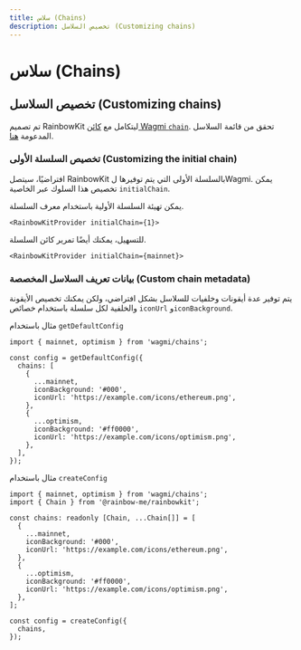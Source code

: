 ```yaml
---
title: سلاس (Chains)
description: تخصيص السلاسل (Customizing chains)
---
```


# سلاس (Chains)

## تخصيص السلاسل (Customizing chains)

تم تصميم RainbowKit ليتكامل مع [كائن Wagmi `chain`](https://wagmi.sh/react/chains). تحقق من قائمة السلاسل المدعومة [هنا](https://wagmi.sh/react/chains#supported-chains).

### تخصيص السلسلة الأولى (Customizing the initial chain)

افتراضيًا، سيتصل RainbowKit بالسلسلة الأولى التي يتم توفيرها لWagmi. يمكن تخصيص هذا السلوك عبر الخاصية `initialChain`.

يمكن تهيئة السلسلة الأولية باستخدام معرف السلسلة.

```tsx
<RainbowKitProvider initialChain={1}>
```

للتسهيل، يمكنك أيضًا تمرير كائن السلسلة.

```tsx
<RainbowKitProvider initialChain={mainnet}>
```

### بيانات تعريف السلاسل المخصصة (Custom chain metadata)

يتم توفير عدة أيقونات وخلفيات للسلاسل بشكل افتراضي، ولكن يمكنك تخصيص الأيقونة والخلفية لكل سلسلة باستخدام خصائص `iconUrl` و`iconBackground`.

مثال باستخدام `getDefaultConfig`

```tsx
import { mainnet, optimism } from 'wagmi/chains';

const config = getDefaultConfig({
  chains: [
    {
      ...mainnet,
      iconBackground: '#000',
      iconUrl: 'https://example.com/icons/ethereum.png',
    },
    {
      ...optimism,
      iconBackground: '#ff0000',
      iconUrl: 'https://example.com/icons/optimism.png',
    },
  ],
});
```

مثال باستخدام `createConfig`

```tsx
import { mainnet, optimism } from 'wagmi/chains';
import { Chain } from '@rainbow-me/rainbowkit';

const chains: readonly [Chain, ...Chain[]] = [
  {
    ...mainnet,
    iconBackground: '#000',
    iconUrl: 'https://example.com/icons/ethereum.png',
  },
  {
    ...optimism,
    iconBackground: '#ff0000',
    iconUrl: 'https://example.com/icons/optimism.png',
  },
];

const config = createConfig({
  chains,
});
```
